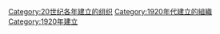 {{Commons category|Organizations established in 1920}}
{{Cat topic in year|topic=建立的組織|year=1920}}

[[Category:20世纪各年建立的组织|Category:20世纪各年建立的组织]]
[[Category:1920年代建立的組織|Category:1920年代建立的組織]]
[[Category:1920年建立|Category:1920年建立]]